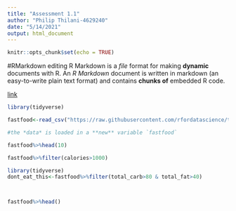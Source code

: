 ```yaml
---
title: "Assessment 1.1"
author: "Philip Thilani-4629240"
date: "5/14/2021"
output: html_document
---
```


```r
knitr::opts_chunk$set(echo = TRUE)
```


#RMarkdown editing
R Markdown is a *file* format for making **dynamic** documents with R. An *R Markdown* document is written in markdown (an easy-to-write plain text format) and contains **chunks of** embedded R code.

[link](https://rmarkdown.rstudio.com/lesson-8.html)

```r
library(tidyverse)

fastfood<-read_csv("https://raw.githubusercontent.com/rfordatascience/tidytuesday/master/data/2018/2018-09-04/fastfood_calories.csv")

#the *data* is loaded in a **new** variable `fastfood`

fastfood%>%head(10)

fastfood%>%filter(calories>1000)

library(tidyverse)
dont_eat_this<-fastfood%>%filter(total_carb>80 & total_fat>40)



fastfood%>%head()



```

